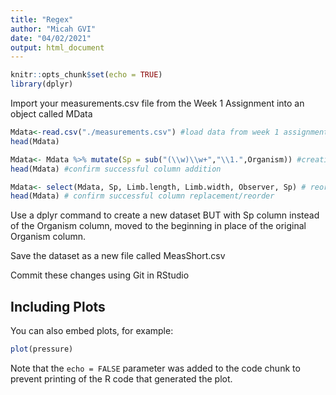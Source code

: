 ```yaml
---
title: "Regex"
author: "Micah GVI"
date: "04/02/2021"
output: html_document
---
```


```r
knitr::opts_chunk$set(echo = TRUE)
library(dplyr)
```

Import your measurements.csv file from the Week 1 Assignment into an object called MData
```r
Mdata<-read.csv("./measurements.csv") #load data from week 1 assignment
head(Mdata)
```

```r
Mdata<- Mdata %>% mutate(Sp = sub("(\\w)\\w+","\\1.",Organism)) #creating new column that shortens genus name to the first letter and  period
head(Mdata) #confirm successful column addition

Mdata<- select(Mdata, Sp, Limb.length, Limb.width, Observer, Sp) # reorder columns and replace Organism column with Sp
head(Mdata) # confirm successful column replacement/reorder


```


Use a dplyr command to create a new dataset BUT with Sp column instead of the Organism column, moved to the beginning in place of the original Organism column.

Save the dataset as a new file called MeasShort.csv

Commit these changes using Git in RStudio



## Including Plots

You can also embed plots, for example:

```r
plot(pressure)
```

Note that the `echo = FALSE` parameter was added to the code chunk to prevent printing of the R code that generated the plot.
